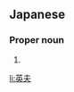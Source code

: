 ==Japanese==
{{ja-kanjitab|ひで|お}}

===Proper noun===
{{ja-pos|ひでお|proper}}

# {{given name|male|lang=ja|sort=ひでお}}

[[li:英夫]]